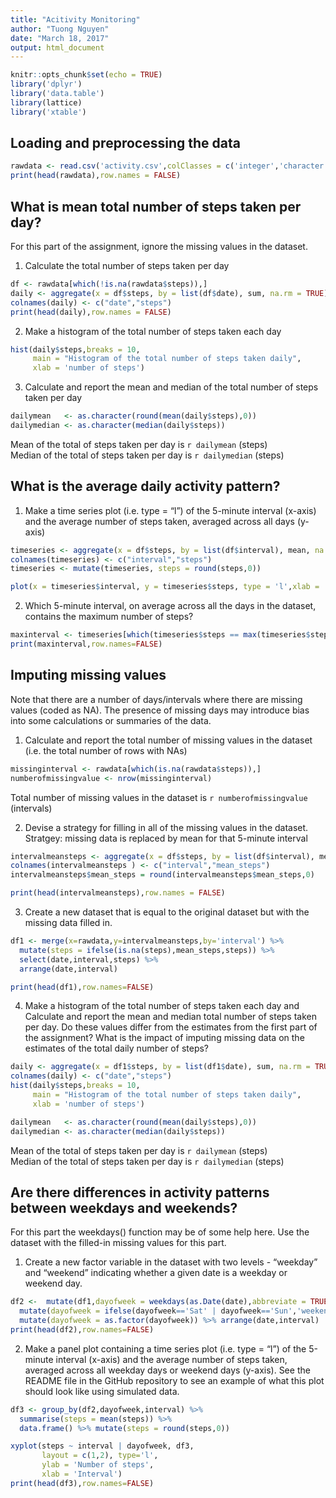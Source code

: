 ---
title: "Acitivity Monitoring"
author: "Tuong Nguyen"
date: "March 18, 2017"
output: html_document
---

```{r setup, include=FALSE}
knitr::opts_chunk$set(echo = TRUE)
library('dplyr')
library('data.table')
library(lattice)
library('xtable')
```


## Loading and preprocessing the data
```{r echo=TRUE, results='markup'}
rawdata <- read.csv('activity.csv',colClasses = c('integer','character','integer'))
print(head(rawdata),row.names = FALSE)
```


## What is mean total number of steps taken per day?
For this part of the assignment, ignore the missing values in the dataset.

1. Calculate the total number of steps taken per day
```{r, echo=TRUE }
df <- rawdata[which(!is.na(rawdata$steps)),]
daily <- aggregate(x = df$steps, by = list(df$date), sum, na.rm = TRUE)
colnames(daily) <- c("date","steps")
print(head(daily),row.names = FALSE)
```

2. Make a histogram of the total number of steps taken each day
```{r, echo=TRUE }
hist(daily$steps,breaks = 10, 
     main = "Histogram of the total number of steps taken daily",
     xlab = 'number of steps')
```

3. Calculate and report the mean and median of the total number of steps taken per day
```{r, echo=TRUE }
dailymean   <- as.character(round(mean(daily$steps),0))
dailymedian <- as.character(median(daily$steps))
```
Mean of the total of steps taken per day is `r dailymean` (steps)  
Median of the total of steps taken per day is `r dailymedian` (steps)


## What is the average daily activity pattern?

1. Make a time series plot (i.e. type = "l") of the 5-minute interval (x-axis) and the average number of steps taken, averaged across all days (y-axis)
```{r, echo=TRUE }
timeseries <- aggregate(x = df$steps, by = list(df$interval), mean, na.rm = TRUE)
colnames(timeseries) <- c("interval","steps")
timeseries <- mutate(timeseries, steps = round(steps,0))

plot(x = timeseries$interval, y = timeseries$steps, type = 'l',xlab = 'interval', ylab = 'numer of steps')

```

2. Which 5-minute interval, on average across all the days in the dataset, contains the maximum number of steps?
```{r, echo=TRUE }
maxinterval <- timeseries[which(timeseries$steps == max(timeseries$steps)),]
print(maxinterval,row.names=FALSE)

```


## Imputing missing values

Note that there are a number of days/intervals where there are missing values (coded as NA). The presence of missing days may introduce bias into some calculations or summaries of the data.

1. Calculate and report the total number of missing values in the dataset (i.e. the total number of rows with NAs)
```{r, echo=TRUE }
missinginterval <- rawdata[which(is.na(rawdata$steps)),]
numberofmissingvalue <- nrow(missinginterval)
```
Total number of missing values in the dataset is `r numberofmissingvalue` (intervals)  

2. Devise a strategy for filling in all of the missing values in the dataset. 
Stratgey: missing data is replaced by mean for that 5-minute interval

```{r, echo=TRUE}
intervalmeansteps <- aggregate(x = df$steps, by = list(df$interval), mean, na.rm = TRUE) 
colnames(intervalmeansteps ) <- c("interval","mean_steps")
intervalmeansteps$mean_steps = round(intervalmeansteps$mean_steps,0)

print(head(intervalmeansteps),row.names = FALSE)
```

3. Create a new dataset that is equal to the original dataset but with the missing data filled in.
```{r, echo=TRUE}
df1 <- merge(x=rawdata,y=intervalmeansteps,by='interval') %>%
  mutate(steps = ifelse(is.na(steps),mean_steps,steps)) %>%
  select(date,interval,steps) %>% 
  arrange(date,interval)

print(head(df1),row.names=FALSE)
```

4. Make a histogram of the total number of steps taken each day and Calculate and report the mean and median total number of steps taken per day. Do these values differ from the estimates from the first part of the assignment? What is the impact of imputing missing data on the estimates of the total daily number of steps?

```{r, echo=TRUE }
daily <- aggregate(x = df1$steps, by = list(df1$date), sum, na.rm = TRUE)
colnames(daily) <- c("date","steps")
hist(daily$steps,breaks = 10, 
     main = "Histogram of the total number of steps taken daily",
     xlab = 'number of steps')

dailymean   <- as.character(round(mean(daily$steps),0))
dailymedian <- as.character(median(daily$steps))

```

Mean of the total of steps taken per day is `r dailymean` (steps)  
Median of the total of steps taken per day is `r dailymedian` (steps)


## Are there differences in activity patterns between weekdays and weekends?

For this part the weekdays() function may be of some help here. Use the dataset with the filled-in missing values for this part.

1. Create a new factor variable in the dataset with two levels - "weekday" and "weekend" indicating whether a given date is a weekday or weekend day.
```{r, echo=TRUE }
df2 <-  mutate(df1,dayofweek = weekdays(as.Date(date),abbreviate = TRUE)) %>%
  mutate(dayofweek = ifelse(dayofweek=='Sat' | dayofweek=='Sun','weekend','weekday')) %>%
  mutate(dayofweek = as.factor(dayofweek)) %>% arrange(date,interval)
print(head(df2),row.names=FALSE)
```

2. Make a panel plot containing a time series plot (i.e. type = "l") of the 5-minute interval (x-axis) and the average number of steps taken, averaged across all weekday days or weekend days (y-axis). See the README file in the GitHub repository to see an example of what this plot should look like using simulated data.

```{r, echo=TRUE }
df3 <- group_by(df2,dayofweek,interval) %>% 
  summarise(steps = mean(steps)) %>% 
  data.frame() %>% mutate(steps = round(steps,0))

xyplot(steps ~ interval | dayofweek, df3,
       layout = c(1,2), type='l',
       ylab = 'Number of steps', 
       xlab = 'Interval')
print(head(df3),row.names=FALSE)
```











